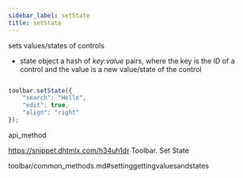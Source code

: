 ```yaml
---
sidebar_label: setState
title: setState
---
```



          


<Short>
 sets values/states of controls



</Short>



- state 		object			a hash of <i>key:value</i> pairs, where the key is the ID of a control and the value is a new value/state of the control



~~~js

toolbar.setState({
    "search": "Hello",
    "edit": true,
    "align": "right"
});


~~~
 api_method

<Descr>



</Descr>


 https://snippet.dhtmlx.com/h34uh1dr	Toolbar. Set State

 toolbar/common_methods.md#settinggettingvaluesandstates




